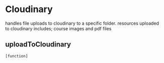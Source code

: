# Cloudinary

handles file uploads to cloudinary to a specific folder.
  resources uploaded to cloudinary includes; course images and pdf files



## uploadToCloudinary 
`[function]`
 
